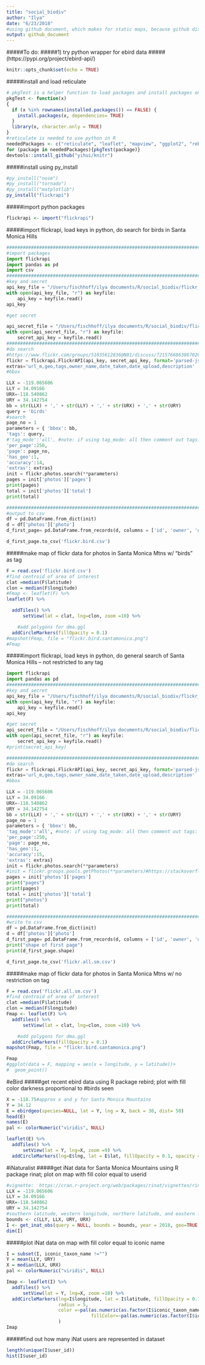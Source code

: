 ```yaml
---
title: "social_biodiv"
author: "Ilya"
date: "6/23/2018"
#using github document, which makes for static maps, because github displays .md but html is too big for github
output: github_document
---
```


#####To do: 
#####1) try python wrapper for ebird data #####(https://pypi.org/project/ebird-api/)

```r
knitr::opts_chunk$set(echo = TRUE)
```

#####install and load reticulate 
```r
# pkgTest is a helper function to load packages and install packages only when they are not installed yet.
pkgTest <- function(x)
{
  if (x %in% rownames(installed.packages()) == FALSE) {
    install.packages(x, dependencies= TRUE)    
  }
  library(x, character.only = TRUE)
}
#reticulate is needed to use python in R 
neededPackages <- c("reticulate", "leaflet", "mapview", "ggplot2", "rebird", "rinat" )#this is just a placeholder, installing dev version of reticulate
for (package in neededPackages){pkgTest(package)}
devtools::install_github("yihui/knitr")

```

#####install using py_install
```r
#py_install("nose")
#py_install("tornado")
#py_install("matplotlib")
py_install("flickrapi")

```

#####import python packages
```r
flickrapi <- import("flickrapi")
```

#####import flickrapi, load keys in python, do search for birds in Santa Monica Hills
```python
#####################################################################################
#import packages
import flickrapi
import pandas as pd
import csv
#####################################################################################
#key and secret
api_key_file = "/Users/fischhoff/ilya documents/R/social_biodiv/flickr_api_key.txt"
with open(api_key_file, "r") as keyfile:
    api_key = keyfile.read()
api_key

#get secret

api_secret_file = "/Users/fischhoff/ilya documents/R/social_biodiv/flickr_api_secret.txt"
with open(api_secret_file, "r") as keyfile:
    secret_api_key = keyfile.read()
#####################################################################################
#do search
#https://www.flickr.com/groups/51035612836@N01/discuss/72157668638670202/
flickr = flickrapi.FlickrAPI(api_key, secret_api_key, format='parsed-json')
extras='url_m,geo,tags,owner_name,date_taken,date_upload,description'
#bbox

LLX = -119.065606
LLY = 34.09166
URX=-118.540862
URY = 34.142754
bb = str(LLX) + ',' + str(LLY) + ',' + str(URX) + ',' + str(URY)
query = 'birds'
#search
page_no = 1
parameters = { 'bbox': bb, 
'tags': query, 
#'tag_mode':'all', #note: if using tag_mode: all then comment out tags: query
'per_page':250, 
'page': page_no, 
'has_geo':1, 
'accuracy':14,
'extras': extras}
init = flickr.photos.search(**parameters)
pages = init['photos']['pages']
print(pages)
total = init['photos']['total']
print(total)

#####################################################################################
#output to csv
df = pd.DataFrame.from_dict(init)
d = df['photos']['photo']
d_first_page= pd.DataFrame.from_records(d, columns = ['id', 'owner', 'description', 'latitude', 'longitude'])

d_first_page.to_csv('flickr.bird.csv')
```

#####make map of flickr data for photos in Santa Monica Mtns w/ "birds" as tag
```r
F = read.csv('flickr.bird.csv')
#find centroid of area of interest
clat =median(F$latitude)
clon = median(F$longitude)
#Fmap <- leaflet(F) %>%
leaflet(F) %>%

  addTiles() %>%
      setView(lat = clat, lng=clon, zoom =10) %>%

    #add polygons for dma.ggl 
  addCircleMarkers(fillOpacity = 0.1)
#mapshot(Fmap, file = "flickr.bird.santamonica.png")
#Fmap
```

#####import flickrapi, load keys in python, do general search of Santa Monica Hills -- not restricted to any tag
```python
import flickrapi
import pandas as pd
#####################################################################################
#key and secret
api_key_file = "/Users/fischhoff/ilya documents/R/social_biodiv/flickr_api_key.txt"
with open(api_key_file, "r") as keyfile:
    api_key = keyfile.read()
api_key

#get secret
api_secret_file = "/Users/fischhoff/ilya documents/R/social_biodiv/flickr_api_secret.txt"
with open(api_secret_file, "r") as keyfile:
    secret_api_key = keyfile.read()
#print(secret_api_key)

#####################################################################################
#do search
flickr = flickrapi.FlickrAPI(api_key, secret_api_key, format='parsed-json')
extras='url_m,geo,tags,owner_name,date_taken,date_upload,description'
#bbox

LLX = -119.065606
LLY = 34.09166
URX=-118.540862
URY = 34.142754
bb = str(LLX) + ',' + str(LLY) + ',' + str(URX) + ',' + str(URY)
page_no = 1
parameters = { 'bbox': bb, 
'tag_mode':'all', #note: if using tag_mode: all then comment out tags: query
'per_page':250, 
'page': page_no, 
'has_geo':1, 
'accuracy':15,
'extras': extras}
init = flickr.photos.search(**parameters)
#init = flickr.groups.pools.getPhotos(**parameters)#https://stackoverflow.com/questions/29651576/python-flickr-api-for-group-search-and-get-image-data-set
pages = init['photos']['pages']
print("pages")
print(pages)
total = init['photos']['total']
print("photos")
print(total)

#####################################################################################
#write to csv
df = pd.DataFrame.from_dict(init)
d = df['photos']['photo']
d_first_page= pd.DataFrame.from_records(d, columns = ['id', 'owner', 'description', 'latitude', 'longitude'])
print("shape of first page")
print(d_first_page.shape)

d_first_page.to_csv('flickr.all.sm.csv')
```

#####make map of flickr data for photos in Santa Monica Mtns w/ no restriction on tag
```r
F = read.csv('flickr.all.sm.csv')
#find centroid of area of interest
clat =median(F$latitude)
clon = median(F$longitude)
Fmap <- leaflet(F) %>%
  addTiles() %>%
      setView(lat = clat, lng=clon, zoom =10) %>%

    #add polygons for dma.ggl 
  addCircleMarkers(fillOpacity = 0.1)
mapshot(Fmap, file = "flickr.bird.santamonica.png")

Fmap
#ggplot(data = F, mapping = aes(x = longitude, y = latitude))+
#  geom_point()
```
#eBird
#####get recent ebird data using R package rebird; plot with fill color darkness proportional to #birds seen
```r
X = -118.75#approx x and y for Santa Monica Mountains
Y = 34.12
E = ebirdgeo(species=NULL, lat = Y, lng = X, back = 30, dist= 50)
head(E)
names(E)
pal <- colorNumeric("viridis", NULL)

leaflet(E) %>%
  addTiles() %>%
      setView(lat = Y, lng=X, zoom =9) %>%
  addCircleMarkers(lng=E$lng, lat = E$lat, fillOpacity = 0.1, opacity =0.05, fillColor=~pal(E$howMany)                    )

```

#iNaturalist
#####get iNat data for Santa Monica Mountains using R package rinat; plot on map with fill color equal to userid
```r
#vignette:  https://cran.r-project.org/web/packages/rinat/vignettes/rinatVignette.html
LLX = -119.065606
LLY = 34.09166
URX=-118.540862
URY = 34.142754
#southern latitude, western longitude, northern latitude, and eastern longitude
bounds <- c(LLY, LLX, URY, URX)
I <- get_inat_obs(query = NULL, bounds = bounds, year = 2018, geo=TRUE, maxresults = 10000)
dim(I)

```

#####plot iNat data on map with fill color equal to iconic name
```r
I = subset(I, iconic_taxon_name !="")
Y = mean(LLY, URY)
X = median(LLX, URX)
pal <- colorNumeric("viridis", NULL)

Imap <- leaflet(I) %>%
  addTiles() %>%
      setView(lat = Y, lng=X, zoom =10) %>%
  addCircleMarkers(lng=I$longitude, lat = I$latitude, fillOpacity = 0.15, opacity =0.0, 
                   radius = 5,
                   color =~pal(as.numeric(as.factor(I$iconic_taxon_name))),
                               fillColor=~pal(as.numeric(as.factor(I$iconic_taxon_name)))
                   )
Imap
```

#####find out how many iNat users are represented in dataset
```r
length(unique(I$user_id))
hist(I$user_id)
```

